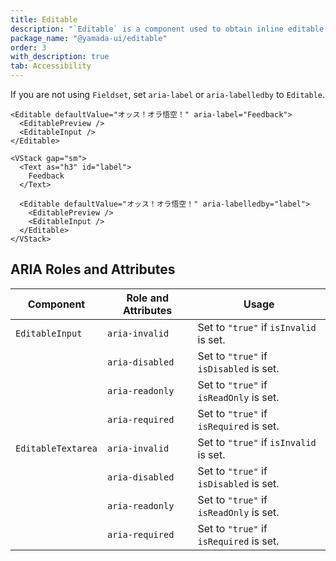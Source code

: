 ```yaml
---
title: Editable
description: "`Editable` is a component used to obtain inline editable text input."
package_name: "@yamada-ui/editable"
order: 3
with_description: true
tab: Accessibility
---
```


If you are not using `Fieldset`, set `aria-label` or `aria-labelledby` to `Editable`.

```tsx live=false
<Editable defaultValue="オッス！オラ悟空！" aria-label="Feedback">
  <EditablePreview />
  <EditableInput />
</Editable>
```

```tsx live=false
<VStack gap="sm">
  <Text as="h3" id="label">
    Feedback
  </Text>

  <Editable defaultValue="オッス！オラ悟空！" aria-labelledby="label">
    <EditablePreview />
    <EditableInput />
  </Editable>
</VStack>
```

## ARIA Roles and Attributes

| Component          | Role and Attributes | Usage                                   |
| ------------------ | ------------------- | --------------------------------------- |
| `EditableInput`    | `aria-invalid`      | Set to `"true"` if `isInvalid` is set.  |
|                    | `aria-disabled`     | Set to `"true"` if `isDisabled` is set. |
|                    | `aria-readonly`     | Set to `"true"` if `isReadOnly` is set. |
|                    | `aria-required`     | Set to `"true"` if `isRequired` is set. |
| `EditableTextarea` | `aria-invalid`      | Set to `"true"` if `isInvalid` is set.  |
|                    | `aria-disabled`     | Set to `"true"` if `isDisabled` is set. |
|                    | `aria-readonly`     | Set to `"true"` if `isReadOnly` is set. |
|                    | `aria-required`     | Set to `"true"` if `isRequired` is set. |

